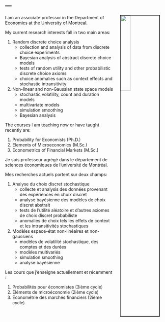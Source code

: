 ---
---

<img src="images/010.jpg" style="width:25%; border:2px solid; margin-left: 20px" align="right">

<link rel="stylesheet" href="styles.css" type="text/css">

I am an associate professor in the Department of Economics at the University of Montreal.

My current research interests fall in two main areas:  

1. Random discrete choice analysis  
    + collection and analysis of data from discrete choice experiments  
    + Bayesian analysis of abstract discrete choice models  
    + tests of random utility and other probabilistic discrete choice axioms  
    + choice anomalies such as context effects and stochastic intransitivity  
1. Non-linear and non-Gaussian state space models  
    + stochastic volatility, count and duration models
    + multivariate models
    + simulation smoothing
    + Bayesian analysis

The courses I am teaching now or have taught recently are:  

1. Probability for Economists (Ph.D.)  
1. Elements of Microeconomics (M.Sc.)  
1. Econometrics of Financial Markets (M.Sc.)  

Je suis professeur agrégé dans le département de sciences économiques de l'université de Montréal.

Mes recherches actuels portent sur deux champs:

1. Analyse du choix discret stochastique
    + collecte et analysis des données provenant des expériences en choix discret
    + analyse bayésienne des modèles de choix discret abstrait
    + tests de l'utilité aléatoire et d'autres axiomes de choix discret probabiliste
    + anomalies de choix tels les effets de context et les intransitivités stochastiques
1. Modèles espace-état non-linéaires et non-gaussiens
    + modèles de volatilité stochastique, des comptes et des durées
    + modèles multivariés
    + simulation smoothing
    + analyse bayésienne
    
Les cours que j'enseigne actuellement et récemment :

1. Probabilités pour économistes (3ième cycle)
1. Éléments de microéconomie (2ième cycle)
1. Économétrie des marchés financiers (2ième cycle)
